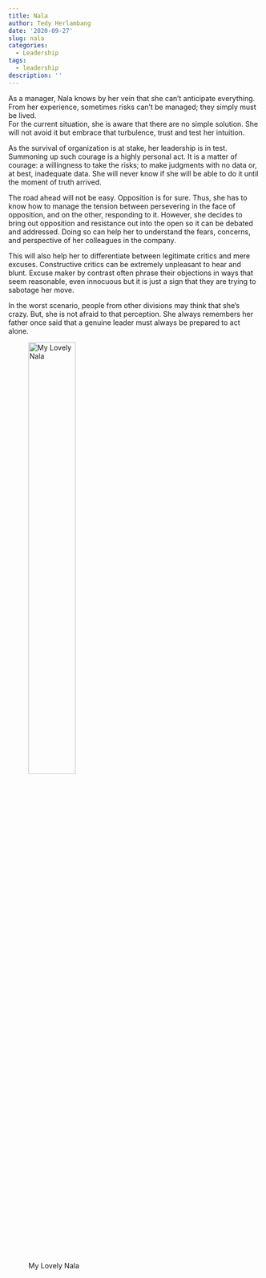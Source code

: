 ```yaml
---
title: Nala
author: Tedy Herlambang
date: '2020-09-27'
slug: nala
categories:
  - Leadership
tags:
  - leadership
description: ''
---
```


As a manager, Nala knows by her vein that she can't anticipate everything. From her experience, sometimes risks can't be managed; they simply must be lived.  
For the current situation, she is aware that there are no simple solution. She will not avoid it but embrace that turbulence, trust and test her intuition.

As the survival of organization is at stake, her leadership is in test. Summoning up such courage is a highly personal act. It is a matter of courage: a willingness to take the risks; to make judgments with no data or, at best, inadequate data. She will never know if she will be able to do it until the moment of truth arrived.

The road ahead will not be easy. Opposition is for sure. Thus, she has to know how to manage the tension between persevering in the face of opposition, and on the other, responding to it. However, she decides to bring out opposition and resistance out into the open so it can be debated and addressed. Doing so can help her to understand the fears, concerns, and perspective of her colleagues in the company.

This will also help her to differentiate between legitimate critics and mere excuses. Constructive critics can be extremely unpleasant to hear and blunt. Excuse maker by contrast often phrase their objections in ways that seem reasonable, even innocuous but it is just a sign that they are trying to sabotage her move.

In the worst scenario, people from other divisions may think that she's crazy. But, she is not afraid to that perception. She always remembers her father once said that a genuine leader must always be prepared to act alone.

![My Lovely Nala](/post/2020-09-27-nala_files/nala.jpg){width=47% height=47%}
